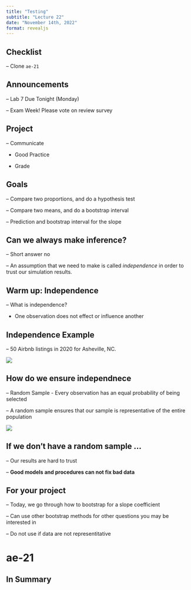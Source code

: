```yaml
---
title: "Testing"
subtitle: "Lecture 22"
date: "November 14th, 2022"
format: revealjs
---
```



## Checklist

-- Clone `ae-21`

## Announcements

-- Lab 7 Due Tonight (Monday) 

-- Exam Week! Please vote on review survey 

## Project 

-- Communicate 

- Good Practice 

- Grade 

## Goals

-- Compare two proportions, and do a hypothesis test

-- Compare two means, and do a bootstrap interval

-- Prediction and bootstrap interval for the slope

## Can we always make inference? 

-- Short answer no

-- An assumption that we need to make is called *independence* in order to trust our simulation results.  

## Warm up: Independence 

-- What is independence? 

- One observation does not effect or influence another 

## Independence Example 

-- 50 Airbnb listings in 2020 for Asheville, NC.

![](images/independence.png)


## How do we ensure independnece  

-- Random Sample - Every observation has an equal probability of being selected 

-- A random sample ensures that our sample is representative of the entire population 

![](images/independence.png)

## If we don't have a random sample ... 

-- Our results are hard to trust 

-- **Good models and procedures can not fix bad data** 

## For your project 

-- Today, we go through how to bootstrap for a slope coefficient 

-- Can use other bootstrap methods for other questions you may be interested in 

-- Do not use if data are not representitative 

# ae-21

## In Summary



